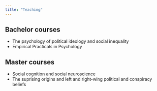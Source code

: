 ```yaml
---
title: "Teaching"
---
```


## Bachelor courses
  - The psychology of political ideology and social inequality
  - Empirical Practicals in Psychology
  
## Master courses
  - Social cognition and social neuroscience
  - The suprising origins and left and right-wing political and conspiracy beliefs
